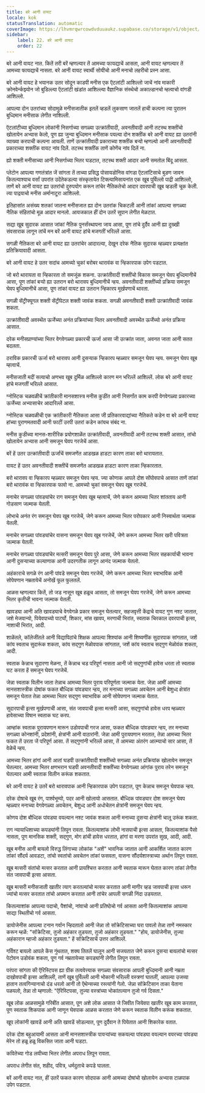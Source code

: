 ```yaml
---
title: बरे आनी वायट
locale: kok
statusTranslation: automatic
coverImage: https://lhvmrqwrcowdvduuaukz.supabase.co/storage/v1/object/public/strapi-uploads/small_cover-educacion-fundamental.webp-2d51a7828a2b1309555be27f7e2a61a0.webp
sidebar:
    label: 22. बरे आनी वायट
    order: 22
---
```

बरे आनी वायट नात. कितें तरी बरें म्हणल्यार तें आमच्या फायद्याचें आसता, आनी वायट म्हणल्यार तें आमच्या फायद्याचें नासता. बरे आनी वायट स्वार्थी सोयीचो आनी मनाचो लहरीचो प्रस्न आसा.

बरे आनी वायट हे भयानक उतर सोदून काडपी मनीस एक ऍटलांटी आशिल्लो जाचें नांव माकारी क्रोनवेर्न्कझ्योन जो बुडिल्ल्या ऍटलांटी खंडांत आशिल्ल्या वैज्ञानिक संस्थेचो अकाल्डानचो म्हत्वाचो वांगडी आशिल्लो.

आपल्या दोन उतरांच्या सोदामुळे मनीसजातीक इतलें व्हडलें लुकसाण जातलें हाची कल्पना त्या पुरातन बुध्दिमान मनीसाक लेगीत नाशिल्ली.

ऍटलांटीच्या बुध्दिमान लोकांनी निसर्गाच्या सगळ्या उत्क्रांतीवादी, अवनतीवादी आनी तटस्थ शक्तींचो खोलायेन अभ्यास केलो, पूण ह्या जुन्या बुध्दिमान मनीसाक पयल्या दोन शक्तींक बरे आनी वायट ह्या उतरांनी व्याख्या करपाची कल्पना आयली. ताणें उत्क्रांतीवादी प्रकाराच्या शक्तींक बऱ्यो म्हणल्यो आनी अवनतीवादी प्रकाराच्या शक्तींक वायट नांव दिलें. तटस्थ शक्तींक ताणें कोणेंच नांव दिलें ना.

ह्यो शक्ती मनीसाच्या आनी निसर्गाच्या भितर घडटात, तटस्थ शक्ती आदार आनी समतोल बिंदू आसता.

प्लेटोन आपल्या गणतंत्रांत जें सांगता तें ताच्या प्रसिद्ध पोसायडोनिस वांगडा ऍटलांटिसाचे बुडण जावन कितल्याश्याच वर्सां उपरांत उदेंतेकडल्या संस्कृतायेत टिक्ल्यामिसायनांत एक खूब पुर्विल्लो पाद्री आशिल्लो, ताणें बरे आनी वायट ह्या उतरांचो दुरुपयोग करून तांचेर नैतिकतेचो आदार दवरपाची खूब व्हडली चूक केली. त्या पाद्रयाचो मनीस अर्मानाटूरा आशिल्लो.

इतिहासांत असंख्य शतकां जातना मनीसजात ह्या दोन उतरांक चिकटली आनी तांकां आपल्या सगळ्या नैतिक संहितांचो मूळ आदार मानलो. आयजकाल हीं दोन उतरें सूपान लेगीत मेळटात.

सद्या खूब सुदारक आसात जांकां नैतिक पुनर्संस्थापना जाय आसा, पूण तांचे दुर्दैव आनी ह्या दुख्खी संवसाराक लागून तांचें मन बरें आनी वायट हांचे मजगतीं भरिल्लें आसा.

सगळी नैतिकता बरे आनी वायट ह्या उतरांचेर आदारल्या, देखून दरेक नैतिक सुदारक म्हळ्यार प्रत्यक्षांत प्रतिक्रियावादी आसता.

बरे आनी वायट हे उतर सदांच आमच्यो चुकां बरोबर थारावंक वा न्हिकारपाक उपेग पडटात.

जो बरो थारायता वा न्हिकारता तो समजूंक शकना. उत्क्रांतीवादी शक्तींचो विकास समजून घेवप बुध्दिमानीचें आसा, पूण तांकां बऱ्यो ह्या उतरान बरो थारावप बुध्दिमानीचें न्हय. अवनतीवादी शक्तींच्यो प्रक्रिया समजून घेवप बुध्दिमानीचें आसा, पूण तांकां वायट ह्या उतरान न्हिकारप मूर्खपणाचें थारता.

सगळी सेंट्रीफ्यूगल शक्ती सेंट्रीपेटल शक्ती जावंक शकता. सगळी अवनतीवादी शक्ती उत्क्रांतीवादी जावंक शकता.

उत्क्रांतीवादी अवस्थेंत ऊर्जेच्या अनंत प्रक्रियांच्या भितर अवनतीवादी अवस्थेंत ऊर्जेच्यो अनंत प्रक्रिया आसात.

दरेक मनीसप्राण्यांच्या भितर वेगवेगळ्या प्रकारची ऊर्जा आसा जी उत्क्रांत जाता, अवनत जाता आनी सतत बदलता.

ठराविक प्रकारची ऊर्जा बरो थारावप आनी दुसऱ्याक न्हिकारप म्हळ्यार समजून घेवप न्हय. समजून घेवप खूब म्हत्वाचें.

मनीसजाती मदीं सत्याचो अणभव खूब दुर्मिळ आशिल्लो कारण मन भरिल्लें आशिल्लें. लोक बरे आनी वायट हांचे मजगतीं भरिल्ले आसात.

ग्नोस्टिक चळवळीचें क्रांतीकारी मानसशास्त्र मनीस कुडींत आनी निसर्गांत काम करपी वेगवेगळ्या प्रकारच्या ऊर्जेच्या अभ्यासाचेर आदारिल्लें आसा.

ग्नोस्टिक चळवळीची एक क्रांतीकारी नैतिकता आसा जी प्रतिकारवाद्यांच्या नैतिकते कडेन वा बरे आनी वायट हांच्या पुराणमतवादी आनी फाटीं उरपी उतरां कडेन कांयच संबंद ना.

मनीस कुडीच्या मानस-शारीरिक प्रयोगशाळेंत उत्क्रांतीवादी, अवनतीवादी आनी तटस्थ शक्ती आसात, तांचो खोलायेन अभ्यास आनी समजून घेवप गरजेचें आसा.

बरें हें उतर उत्क्रांतीवादी ऊर्जांचें समजणेंत आडखळ हाडटा कारण ताका बरो थारायतात.

वायट हें उतर अवनतीवादी शक्तींचें समजणेंत आडखळ हाडटा कारण ताका न्हिकारतात.

बरो थारावप वा न्हिकारप म्हळ्यार समजून घेवप न्हय. ज्या कोणाक आपले दोश सोंपोवपाचे आसात ताणें तांकां बरो थारावंक वा न्हिकारपाक फावो ना. आमच्यो चुकां समजून घेवप खूब गरजेचें.

मनाचेर सगळ्या पांवड्यांचेर राग समजून घेवप खूब म्हत्वाचें, जेणे करून आमच्या भितर शांतताय आनी गोडसाण जल्माक येतली.

लोभाचे अनंत रंग समजून घेवप खूब गरजेचें, जेणे करून आमच्या भितर परोपकार आनी निस्वार्थता जल्माक येतली.

मनाचेर सगळ्या पांवड्यांचेर वासना समजून घेवप खूब गरजेचें, जेणे करून आमच्या भितर खरी पवित्रता जल्माक येतली.

मनाचेर सगळ्या पांवड्यांचेर मत्सरी समजून घेवप पुरे आसा, जेणे करून आमच्या भितर सहकार्याची भावना आनी दुसऱ्याच्या कल्याणाक आनी उदरगतीक लागून आनंद जल्माक येतलो.

अहंकाराचे सगळे रंग आनी पांवडे समजून घेवप गरजेचें, जेणे करून आमच्या भितर स्वाभाविक आनी सोपेपणान नम्रतायेचें अनोखें फूल फुलतलें.

आळस म्हणल्यार कितें, तो जड नासून खूब हळूच आसता, तो समजून घेवप गरजेचें, जेणे करून आमच्या भितर कृतीची भावना जल्माक येतली.

खावड्या आनी अति खावड्याचे वेगवेगळे प्रकार समजून घेतल्यार, सहजवृत्ती केंद्राचे वायट गुण नश्ट जातात, जशे मेजवान्यो, पियेवपाच्यो पार्ट्यो, शिकार, मांस खावप, मरणाची भिरांत, स्वताक चिरकाल दवरपाची इत्सा, नाशाची भिरांत, आदी.

शाळेंतले, कॉलेजींतले आनी विद्यापिठांचे शिक्षक आपल्या शिश्यांक आनी शिष्यणींक सुदारपाक सांगतात, जशें कांय स्वताच सुदारूंक शकता, कांय सद्गुण मेळोवपाक सांगतात, जशें कांय स्वताच सद्गुण मेळोवंक शकता, आदी.

स्वताक केन्नाच सुदारणा मेळना, तें केन्नाच चड परिपूर्ण नासता आनी जो सद्गुणांची हावेस धरता तो स्वताक घट करता हें समजून घेवप गरजेचें.

जेन्ना स्वताक विलीन जाता तेन्नाच आमच्या भितर पुराय परिपूर्णता जल्माक येता. जेन्ना आमीं आमच्या मानसशास्त्रीक दोषांक फकत बौध्दिक पांवड्यार न्हय, तर मनाच्या सगळ्या अवचेतन आनी बेशुध्द क्षेत्रांत समजून घेतात तेन्ना आमच्या भितर सद्गुण स्वाभाविक आनी सोपेपणान जल्माक येतात.

सुदारपाची इत्सा मूर्खपणाची आसा, संत जावपाची इत्सा मत्सरी आसा, सद्गुणांचो हावेस धरप म्हळ्यार हावेसाच्या विषान स्वताक घट करप.

आम्हांक स्वताक पुरायपणान मारून उडोवपाची गरज आसा, फकत बौध्दिक पांवड्यार न्हय, तर मनाच्या सगळ्या कोनशांनी, प्रदेशांनी, क्षेत्रांनी आनी वाठारांनी. जेन्ना आमी पुरायपणान मरतात, तेन्ना आमच्या भितर फकत तें उरता जें परिपूर्ण आसा. तें सद्गुणांनी भरिल्लें आसा, तें आमच्या अंतरंग आत्म्याचो सार आसा, तें वेळेचें न्हय.

आमच्या भितर हांगां आनी आतां घडपी उत्क्रांतीवादी शक्तींच्यो सगळ्या अनंत प्रक्रियांक खोलायेन समजून घेतल्यार. आमच्या भितर क्षणभरान घडपी अवनतीवादी शक्तींच्या वेगवेगळ्या आंगांक पुराय तरेन समजून घेतल्यार आमी स्वताक विलीन करूंक शकतात.

बरे आनी वायट हे उतरें बरो थारावपाक आनी न्हिकारपाक उपेग पडटात, पूण केन्नाच समजून घेवपाक न्हय.

दरेक दोषाचे खूब रंग, पार्श्वभूम्यो, पदर आनी खोलायो आसतात. बौध्दिक पांवड्यार दोश समजून घेवप म्हळ्यार मनाच्या वेगवेगळ्या अवचेतन, बेशुध्द आनी अधोचेतन क्षेत्रांनी समजून घेवप न्हय.

कोणय दोश बौध्दिक पांवड्या वयल्यान नश्ट जावंक शकता आनी मनाच्या दुसऱ्या क्षेत्रांनी चालू उरूंक शकता.

राग न्यायाधिशाच्या कपड्यांनी लिपून रावता. कितल्याशांक लोभी नासपाची इत्सा आसता, कितल्याशांक पैसो नासता, पूण मानसिक शक्ती, सद्गुण, मोग हांची हावेस धरतात, हांगां वा मरणा उपरांत सुख, आदी, आदी.

खूब मनीस आनी बायलो विरुद्ध लिंगाच्या लोकांक "अशें" भावनिक जातात आनी आकर्शित जातात कारण तांकां सौंदर्य आवडटा, तांचो स्वतांचो अवचेतन तांकां फसवता, वासना सौंदर्यशास्त्राच्या अर्थान लिपून रावता.

खूब मत्सरी संतांचो मत्सर करतात आनी प्रायश्चित्त करतात आनी स्वताक मारून घेतात कारण तांकां लेगीत संत जावपाची इत्सा आसता.

खूब मत्सरी मनीसजाती खातीर त्याग करतल्यांचो मत्सर करतात आनी मागीर व्हड जावपाची इत्सा धरून ज्यांचो मत्सर करतात तांचो अपमान करतात आनी तांचेर आपली सगळी निंदा उडयतात.

कितल्याशांक आपल्या पदाचो, पैशांचो, नांवाचो आनी प्रतिष्ठेचो गर्व आसता आनी कितल्याशांक आपल्या साद्या स्थितीचो गर्व आसता.

डायोजेनीस आपल्या टनान गर्वान न्हिदतालो आनी जेन्ना तो सॉक्रेटिसाच्या घरा पावलो तेन्ना ताणें नमस्कार करून म्हळें: "सॉक्रेटिसा, तुजो अहंकार तुडयता, तुजो अहंकार तुडयता." "होय, डायोजेनीस, तुज्या अहंकारान म्हाजो अहंकार तुडयता." हें सॉक्रेटिसाचें उत्तर आशिल्लें.

गर्विश्ट बायलो आपले केंस गुंथतात, शक्य तितलें घालून आनी सजयतात जेणे करून दुसऱ्या बायलांचो मत्सर पेटोवन उडोवंक शकता, पूण गर्व नम्रतायेच्या कपड्यांनी लेगीत लिपून रावता.

परंपरा सांगता की ऍरिस्टिपस ह्या ग्रीक तत्ववेत्त्याक सगळ्या संवसाराक आपली बुध्दिमानी आनी नम्रता दाखोवपाची इत्सा आशिल्ली, ताणें खूब पुर्विल्ली आनी भोकानी भरिल्ली वस्त्रणां घातलीं, आपल्या उजव्या हातान तत्वगिन्यानाचो दंड धरलो आनी तो ऍथेन्सच्या रस्त्यांनी गेलो. जेन्ना सॉक्रेटिसान ताका येताना पळयलो, तेन्ना तो म्हणालो: "ऍरिस्टिपसा, तुज्या वस्त्रांच्या भोकांतल्यान तुजो गर्व दिसता."

खूब लोक आळसामुळे गरिबींत आसात, पूण अशे लोक आसात जे जिवीत जियेवपा खातीर खूब काम करतात, पूण स्वताक शिकपाक आनी जाणून घेवपाक आळस करतात जेणे करून स्वताक विलीन करूंक शकतात.

खूप लोकांनी खावडें आनी अति खावडें सोडल्यात, पूण दुर्दैवान ते पियेतात आनी शिकारेक वतात.

दरेक दोश बहुआयामी आसता आनी मानसशास्त्रीक पायऱ्यांच्या सकयल्या पांवड्या वयल्यान वयरच्या पांवड्या मेरेन तो हळू हळू विकसित जाता आनी घडटा.

कवितेच्या गोड लयीच्या भितर लेगीत अपराध लिपून रावता.

अपराध लेगीत संत, शहीद, पवित्र, धर्मदुताचे कपडे घालता.

बरें आनी वायट नात, हीं उतरें फकत कारण सोदपाक आनी आमच्या दोषांचो खोलायेन अभ्यास टाळपाक उपेग पडटात.

